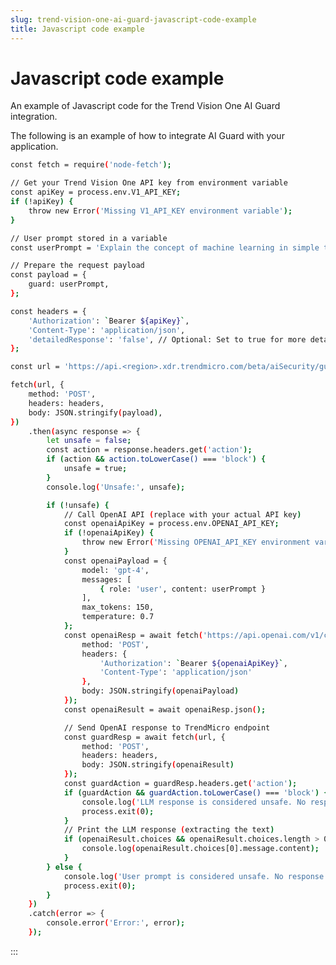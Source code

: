 ```yaml
---
slug: trend-vision-one-ai-guard-javascript-code-example
title: Javascript code example
---
```

# Javascript code example

An example of Javascript code for the Trend Vision One AI Guard integration.

The following is an example of how to integrate AI Guard with your application.

```bash
const fetch = require('node-fetch');

// Get your Trend Vision One API key from environment variable
const apiKey = process.env.V1_API_KEY;
if (!apiKey) {
    throw new Error('Missing V1_API_KEY environment variable');
}

// User prompt stored in a variable
const userPrompt = 'Explain the concept of machine learning in simple terms.';

// Prepare the request payload
const payload = {
    guard: userPrompt,
};

const headers = {
    'Authorization': `Bearer ${apiKey}`,
    'Content-Type': 'application/json',
    'detailedResponse': 'false', // Optional: Set to true for more detailed responses
};

const url = 'https://api.<region>.xdr.trendmicro.com/beta/aiSecurity/guard';

fetch(url, {
    method: 'POST',
    headers: headers,
    body: JSON.stringify(payload),
})
    .then(async response => {
        let unsafe = false;
        const action = response.headers.get('action');
        if (action && action.toLowerCase() === 'block') {
            unsafe = true;
        }
        console.log('Unsafe:', unsafe);

        if (!unsafe) {
            // Call OpenAI API (replace with your actual API key)
            const openaiApiKey = process.env.OPENAI_API_KEY;
            if (!openaiApiKey) {
                throw new Error('Missing OPENAI_API_KEY environment variable');
            }
            const openaiPayload = {
                model: 'gpt-4',
                messages: [
                    { role: 'user', content: userPrompt }
                ],
                max_tokens: 150,
                temperature: 0.7
            };
            const openaiResp = await fetch('https://api.openai.com/v1/chat/completions', {
                method: 'POST',
                headers: {
                    'Authorization': `Bearer ${openaiApiKey}`,
                    'Content-Type': 'application/json'
                },
                body: JSON.stringify(openaiPayload)
            });
            const openaiResult = await openaiResp.json();

            // Send OpenAI response to TrendMicro endpoint
            const guardResp = await fetch(url, {
                method: 'POST',
                headers: headers,
                body: JSON.stringify(openaiResult)
            });
            const guardAction = guardResp.headers.get('action');
            if (guardAction && guardAction.toLowerCase() === 'block') {
                console.log('LLM response is considered unsafe. No response will be shown.');
                process.exit(0);
            }
            // Print the LLM response (extracting the text)
            if (openaiResult.choices && openaiResult.choices.length > 0) {
                console.log(openaiResult.choices[0].message.content);
            }
        } else {
            console.log('User prompt is considered unsafe. No response will be generated.');
            process.exit(0);
        }
    })
    .catch(error => {
        console.error('Error:', error);
    });
```
:::
